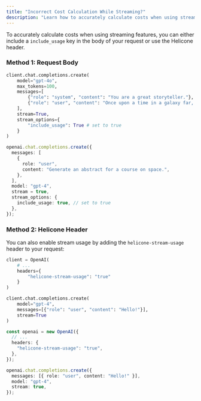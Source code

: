 ```yaml
---
title: "Incorrect Cost Calculation While Streaming?"
description: "Learn how to accurately calculate costs when using streaming features."
---
```


To accurately calculate costs when using streaming features, you can either include a `include_usage` key in the body of your request or use the Helicone header.

### Method 1: Request Body

<CodeGroup>

```python Python
client.chat.completions.create(
    model="gpt-4o",
    max_tokens=100,
    messages=[
        {"role": "system", "content": "You are a great storyteller."},
        {"role": "user", "content": "Once upon a time in a galaxy far, far away..."}
    ],
    stream=True,
    stream_options={
        "include_usage": True # set to true
    }
)
```

```ts Typescript
openai.chat.completions.create({
  messages: [
    {
      role: "user",
      content: "Generate an abstract for a course on space.",
    },
  ],
  model: "gpt-4",
  stream = true,
  stream_options: {
    include_usage: true, // set to true
  },
});
```

</CodeGroup>

### Method 2: Helicone Header

You can also enable stream usage by adding the `helicone-stream-usage` header to your request:

<CodeGroup>

```python Python
client = OpenAI(
    # ...
    headers={
        "helicone-stream-usage": "true"
    }
)

client.chat.completions.create(
    model="gpt-4",
    messages=[{"role": "user", "content": "Hello!"}],
    stream=True
)
```

```ts TypeScript
const openai = new OpenAI({
  // ...
  headers: {
    "helicone-stream-usage": "true",
  },
});

openai.chat.completions.create({
  messages: [{ role: "user", content: "Hello!" }],
  model: "gpt-4",
  stream: true,
});
```

</CodeGroup>
